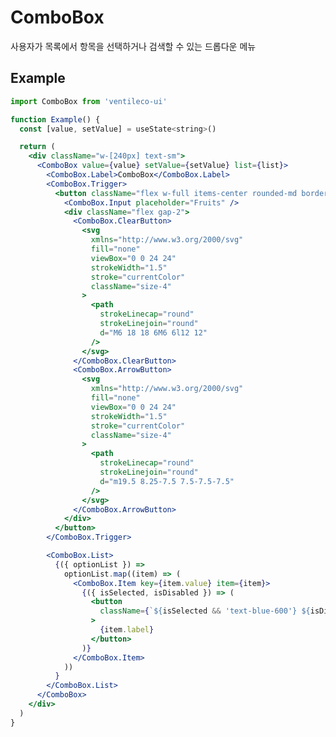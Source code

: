 
<Meta title="COMPONENTS/ComboBox" />

# ComboBox

사용자가 목록에서 항목을 선택하거나 검색할 수 있는 드롭다운 메뉴

## Example

```jsx
import ComboBox from 'ventileco-ui'

function Example() {
  const [value, setValue] = useState<string>()

  return (
    <div className="w-[240px] text-sm">
      <ComboBox value={value} setValue={setValue} list={list}>
        <ComboBox.Label>ComboBox</ComboBox.Label>
        <ComboBox.Trigger>
          <button className="flex w-full items-center rounded-md border px-3 py-2">
            <ComboBox.Input placeholder="Fruits" />
            <div className="flex gap-2">
              <ComboBox.ClearButton>
                <svg
                  xmlns="http://www.w3.org/2000/svg"
                  fill="none"
                  viewBox="0 0 24 24"
                  strokeWidth="1.5"
                  stroke="currentColor"
                  className="size-4"
                >
                  <path
                    strokeLinecap="round"
                    strokeLinejoin="round"
                    d="M6 18 18 6M6 6l12 12"
                  />
                </svg>
              </ComboBox.ClearButton>
              <ComboBox.ArrowButton>
                <svg
                  xmlns="http://www.w3.org/2000/svg"
                  fill="none"
                  viewBox="0 0 24 24"
                  strokeWidth="1.5"
                  stroke="currentColor"
                  className="size-4"
                >
                  <path
                    strokeLinecap="round"
                    strokeLinejoin="round"
                    d="m19.5 8.25-7.5 7.5-7.5-7.5"
                  />
                </svg>
              </ComboBox.ArrowButton>
            </div>
          </button>
        </ComboBox.Trigger>

        <ComboBox.List>
          {({ optionList }) =>
            optionList.map((item) => (
              <ComboBox.Item key={item.value} item={item}>
                {({ isSelected, isDisabled }) => (
                  <button
                    className={`${isSelected && 'text-blue-600'} ${isDisabled && 'text-gray-300'} w-full px-3 py-2 hover:bg-gray-100`}
                  >
                    {item.label}
                  </button>
                )}
              </ComboBox.Item>
            ))
          }
        </ComboBox.List>
      </ComboBox>
    </div>
  )
}
```
